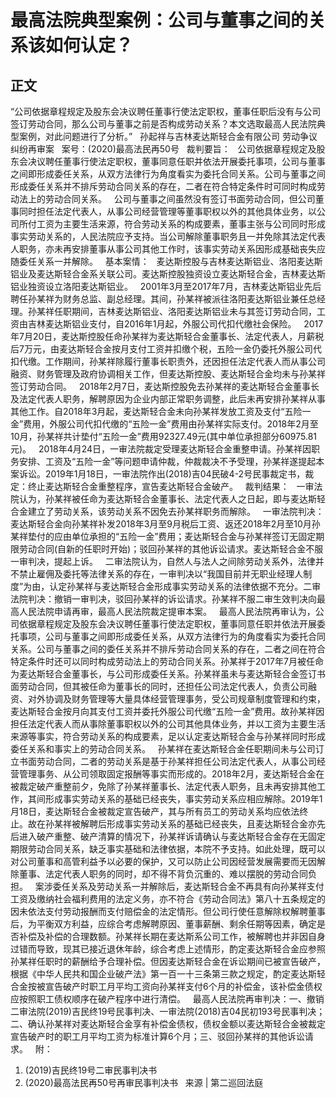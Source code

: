 # 最高法院典型案例：公司与董事之间的关系该如何认定？
## 正文
“公司依据章程规定及股东会决议聘任董事行使法定职权，董事任职后没有与公司签订劳动合同，那么公司与董事之前是否构成劳动关系？本文选取最高人民法院典型案例，对此问题进行了分析。”
 
孙起祥与吉林麦达斯轻合金有限公司
劳动争议纠纷再审案
 
案号：(2020)最高法民再50号
 
裁判要旨：
 
公司依据章程规定及股东会决议聘任董事行使法定职权，董事同意任职并依法开展委托事项，公司与董事之间即形成委任关系，从双方法律行为角度看实为委托合同关系。公司与董事之间形成委任关系并不排斥劳动合同关系的存在，二者在符合特定条件时可同时构成劳动法上的劳动合同关系。
 
公司与董事之间虽然没有签订书面劳动合同，但公司董事同时担任法定代表人，从事公司经营管理等董事职权以外的其他具体业务，以公司所付工资为主要生活来源，符合劳动关系的构成要素，董事主张与公司同时形成事实劳动关系的，人民法院应予支持。当公司解除董事职务且一并免除其法定代表人职务，亦未再安排董事从事公司其他工作时，该事实劳动关系因形成基础丧失应随委任关系一并解除。
 
基本案情：
 
麦达斯控股与吉林麦达斯铝业、洛阳麦达斯铝业及麦达斯轻合金系关联公司。麦达斯控股独资设立麦达斯轻合金，吉林麦达斯铝业独资设立洛阳麦达斯铝业。
 
2001年3月至2017年7月，吉林麦达斯铝业先后聘任孙某祥为财务总监、副总经理。其间，孙某祥被派往洛阳麦达斯铝业兼任总经理。孙某祥任职期间，吉林麦达斯铝业、洛阳麦达斯铝业未与其签订劳动合同，工资由吉林麦达斯铝业支付，自2016年1月起，外服公司代扣代缴社会保险。
 
2017年7月20日，麦达斯控股任命孙某祥为麦达斯轻合金董事长、法定代表人，月薪税后7万元，由麦达斯轻合金按月支付工资并扣缴个税，五险一金仍委托外服公司代扣代缴。工作期间，孙某祥除履行董事长职责外，还因担任法定代表人而从事公司融资、财务管理及政府协调相关工作，但麦达斯控股、麦达斯轻合金均未与孙某祥签订劳动合同。
 
2018年2月7日，麦达斯控股免去孙某祥的麦达斯轻合金董事长及法定代表人职务，解聘原因为企业内部正常职务调整，此后未再安排孙某祥从事其他工作。自2018年3月起，麦达斯轻合金未向孙某祥发放工资及支付“五险一金”费用，外服公司代扣代缴的“五险一金”费用由孙某祥实际支付。2018年2月至10月，孙某祥共计垫付“五险一金”费用92327.49元(其中单位承担部分60975.81元)。
 
2018年4月24日，一审法院裁定受理麦达斯轻合金重整申请。孙某祥因职务安排、工资及“五险一金”等问题申请仲裁，仲裁裁决不予受理，孙某祥遂提起本案诉讼。2019年1月18日，一审法院作出(2018)吉04民破4-2号民事裁定书，裁定：终止麦达斯轻合金重整程序，宣告麦达斯轻合金破产。
 
裁判结果：
 
一审法院认为，孙某祥被任命为麦达斯轻合金董事长、法定代表人之日起，即与麦达斯轻合金建立了劳动关系，该劳动关系不因免去孙某祥职务而解除。
 
一审法院判决：麦达斯轻合金向孙某祥补发2018年3月至9月税后工资、返还2018年2月至10月孙某祥垫付的应由单位承担的“五险一金”费用；麦达斯轻合金与孙某祥签订无固定期限劳动合同(自新的任职时开始)；驳回孙某祥的其他诉讼请求。麦达斯轻合金不服一审判决，提起上诉。
 
二审法院认为，自然人与法人之间除劳动关系外，法律并不禁止雇佣及委托等法律关系的存在，一审判决以“我国目前并无职业经理人制度”为由，认定孙某祥与麦达斯轻合金形成事实劳动关系的法律依据不充分。二审法院判决：撤销一审判决，驳回孙某祥的诉讼请求。孙某祥不服二审生效判决向最高人民法院申请再审，最高人民法院裁定提审本案。
 
最高人民法院再审认为，公司依据章程规定及股东会决议聘任董事行使法定职权，董事同意任职并依法开展委托事项，公司与董事之间即形成委任关系，从双方法律行为的角度看实为委托合同关系。公司与董事之间的委任关系并不排斥劳动合同关系的存在，二者之间在符合特定条件时还可以同时构成劳动法上的劳动合同关系。孙某祥于2017年7月被任命为麦达斯轻合金董事长，与公司形成委任关系。孙某祥虽未与麦达斯轻合金签订书面劳动合同，但其被任命为董事长的同时，还担任公司法定代表人，负责公司融资、对外协调及财务管理等大量具体经营管理事务，受公司规章制度管理和约束，麦达斯轻合金按月向其支付工资并委托外服公司代缴“五险一金”费用。故孙某祥因担任法定代表人而从事除董事职权以外的公司其他具体业务，并以工资为主要生活来源等事实，符合劳动关系的构成要素，足以认定麦达斯轻合金与孙某祥同时形成委任关系和事实上的劳动合同关系。
 
孙某祥在麦达斯轻合金任职期间未与公司订立书面劳动合同，二者的劳动关系是基于孙某祥担任公司法定代表人，从事公司经营管理事务、从公司领取固定报酬等事实而形成的。2018年2月，麦达斯轻合金在被裁定破产重整前夕，免除了孙某祥董事长、法定代表人职务，且未再安排其他工作，其间形成事实劳动关系的基础已经丧失，事实劳动关系应相应解除。2019年1月18日，麦达斯轻合金被裁定宣告破产，其与所有员工的劳动关系均应依法终止。故在孙某祥被解聘后形成事实劳动关系的基础已经丧失，且麦达斯轻合金亦先后进入破产重整、破产清算的情况下，孙某祥诉请确认与麦达斯轻合金存在无固定期限劳动合同关系，缺乏事实基础和法律依据，本院不予支持。如此处理，既可以对公司董事和高管利益予以必要的保护，又可以防止公司因经营发展需要而无因解除董事、法定代表人职务的同时，却不得不背负沉重的、难以摆脱的劳动合同负担。
 
案涉委任关系及劳动关系一并解除后，麦达斯轻合金不再具有向孙某祥支付工资及缴纳社会福利费用的法定义务，亦不符合《劳动合同法》第八十五条规定的因未依法支付劳动报酬而支付赔偿金的法定情形。但公司行使任意解除权解聘董事后，为平衡双方利益，应综合考虑解聘原因、董事薪酬、剩余任期等因素，确定是否补偿及补偿的合理数额。孙某祥长期在麦达斯系公司工作，被解聘也并非因自身过错而导致，现其已接近退休年龄，综合考虑上述情形，酌定麦达斯轻合金应参照孙某祥任职时的薪酬给予合理补偿。但因麦达斯轻合金在诉讼期间已被宣告破产，根据《中华人民共和国企业破产法》第一百一十三条第三款之规定，酌定麦达斯轻合金按被宣告破产时职工月平均工资向孙某祥支付6个月的补偿金，该补偿金债权应按照职工债权顺序在破产程序中进行清偿。
 
最高人民法院再审判决：一、撤销二审法院(2019)吉民终19号民事判决、一审法院(2018)吉04民初193号民事判决；二、确认孙某祥对麦达斯轻合金享有补偿金债权，债权金额以麦达斯轻合金被裁定宣告破产时的职工月平均工资为标准计算6个月；三、驳回孙某祥的其他诉讼请求。
 
附：
1. (2019)吉民终19号二审民事判决书
2. (2020)最高法民再50号再审民事判决书
 
来源 | 第二巡回法庭
 
